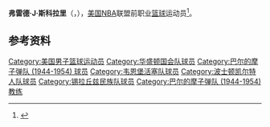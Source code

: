 {{noteTA|G1=NBA}}
{{Infobox NBA Player
| name         = 弗雷德·斯科拉里<br />{{lang|en|Fred Scolari}}
| number       = 23,14,20,10,24
| position     = 控球后卫     
| birth_date   = {{Birth date|1922|3|1}}
| birth_place  = {{USA}}[[加利福尼亚州|加利福尼亚州]][[旧金山|旧金山]]
| death_date   = {{Death date|2002|10|17}}
| death_place  = {{USA}}[[加利福尼亚州|加利福尼亚州]][[圣拉蒙_(加利福尼亚州)|圣拉蒙]]
| nationality  = {{USA}}
| height_ft    = 5 
| height_in    = 10
| weight_lb    = 180
| highschool   = Galileo in San Francisco, California 
| college      = University of San Francisco 
| draft =
| draft_year   = 
| draft_round  = 
| draft_pick   = 
| draft_team   = 
| career_start = <!-- 新人年份 -->
| career_end   = <!-- 退休年份 -->
| teams        = <!-- 效力過球隊 -->
| coach        = <!-- 執教過球隊 -->
| highlights   = <!-- 生涯焦點與獲得獎項 -->
| stat1label   = 
| stat1value   = 
| stat2label   = 
| stat2value   = 
| stat3label   = 
| stat3value   = 
| letter       = 
| bbr          = 
| profile      = 
| HOF          = <!-- 名人堂 -->
| HOF_player   = <!-- 球員名人堂 -->
| HOF_coach    = <!-- 教練名人堂 -->
}}

'''弗雷德·J·斯科拉里'''（{{lang-en|'''Fred J. Scolari'''}}，{{Bd|1922年|3月1日|2002年|10月17日}}），[[美国|美国]][[NBA|NBA]]联盟前职业[[篮球|篮球]]运动员<ref>{{Cite web|url=http://www.basketball-reference.com/players/s/scolafr01.html|title=弗雷德·斯科拉里|accessdate=2016年4月26日|author=|date=|publisher=|archive-date=2012年9月15日|archive-url=https://www.webcitation.org/6AgsDOnWn?url=http://www.basketball-reference.com/players/s/scolafr01.html|dead-url=no}}</ref>。

== 参考资料 ==
{{reflist}}

{{Basketball-player-stub}}

{{Authority control}}
{{DEFAULTSORT:Scolari, Fred}}
[[Category:美国男子篮球运动员|Category:美国男子篮球运动员]]
[[Category:华盛顿国会队球员|Category:华盛顿国会队球员]]
[[Category:巴尔的摩子弹队_(1944-1954)_球员|Category:巴尔的摩子弹队 (1944-1954) 球员]]
[[Category:韦恩堡活塞队球员|Category:韦恩堡活塞队球员]]
[[Category:波士顿凯尔特人队球员|Category:波士顿凯尔特人队球员]]
[[Category:锡拉丘兹民族队球员|Category:锡拉丘兹民族队球员]]
[[Category:巴尔的摩子弹队_(1944-1954)_教练|Category:巴尔的摩子弹队 (1944-1954) 教练]]